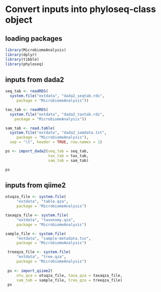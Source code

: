 # Convert inputs into phyloseq-class object


## loading packages
```r
library(MicrobiomeAnalysis)
library(dplyr)
library(tibble)
library(phyloseq)
```


## inputs from dada2
```r
seq_tab <- readRDS(
  system.file("extdata", "dada2_seqtab.rds",
     package = "MicrobiomeAnalysis"))

tax_tab <- readRDS(
  system.file("extdata", "dada2_taxtab.rds",
    package = "MicrobiomeAnalysis"))

sam_tab <- read.table(
  system.file("extdata", "dada2_samdata.txt",
     package = "MicrobiomeAnalysis"), 
  sep = "\t", header = TRUE, row.names = 1)

ps <- import_dada2(seq_tab = seq_tab, 
                   tax_tab = tax_tab, 
                   sam_tab = sam_tab)

ps
```

## inputs from qiime2
```r
otuqza_file <- system.file(
     "extdata", "table.qza",
     package = "MicrobiomeAnalysis")

taxaqza_file <- system.file(
     "extdata", "taxonomy.qza",
     package = "MicrobiomeAnalysis")

sample_file <- system.file(
     "extdata", "sample-metadata.tsv",
     package = "MicrobiomeAnalysis")

 treeqza_file <- system.file(
     "extdata", "tree.qza",
     package = "MicrobiomeAnalysis")
 
 ps <- import_qiime2(
     otu_qza = otuqza_file, taxa_qza = taxaqza_file,
     sam_tab = sample_file, tree_qza = treeqza_file)
 ps
```



